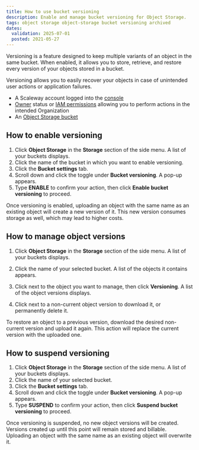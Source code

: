 ```yaml
---
title: How to use bucket versioning
description: Enable and manage bucket versioning for Object Storage.
tags: object storage object-storage bucket versioning archived
dates:
  validation: 2025-07-01
  posted: 2021-05-27
---
```



Versioning is a feature designed to keep multiple variants of an object in the same bucket. When enabled, it allows you to store, retrieve, and restore every version of your objects stored in a bucket.

Versioning allows you to easily recover your objects in case of unintended user actions or application failures.

<Requirements />

- A Scaleway account logged into the [console](https://account.scaleway.com/?service=elements)
- [Owner](/iam/concepts/#owner) status or [IAM permissions](/iam/concepts/#permission) allowing you to perform actions in the intended Organization
- An [Object Storage bucket](/object-storage/how-to/create-a-bucket/)

## How to enable versioning

1. Click **Object Storage** in the **Storage** section of the side menu. A list of your buckets displays.
2. Click the name of the bucket in which you want to enable versioning.
3. Click the **Bucket settings** tab.
4. Scroll down and click the toggle <Icon name="toggle" /> under **Bucket versioning**. A pop-up appears.
5. Type **ENABLE** to confirm your action, then click **Enable bucket versioning** to proceed.

<Message type="note">
Once versioning is enabled, uploading an object with the same name as an existing object will create a new version of it. This new version consumes storage as well, which may lead to higher costs.
</Message>

## How to manage object versions

1. Click **Object Storage** in the **Storage** section of the side menu. A list of your buckets displays.
2. Click the name of your selected bucket. A list of the objects it contains appears.
3. Click <Icon name="more" /> next to the object you want to manage, then click **Versioning**. A list of the object versions displays.

4. Click <Icon name="more" /> next to a non-current object version to download it, or permanently delete it.

<Message type="note">
To restore an object to a previous version, download the desired non-current version and upload it again. This action will replace the current version with the uploaded one. 
</Message>

## How to suspend versioning

1. Click **Object Storage** in the **Storage** section of the side menu. A list of your buckets displays.
2. Click the name of your selected bucket.
3. Click the **Bucket settings** tab.
4. Scroll down and click the toggle <Icon name="toggle" /> under **Bucket versioning**. A pop-up appears.
5. Type **SUSPEND** to confirm your action, then click **Suspend bucket versioning** to proceed.

<Message type="important">
Once versioning is suspended, no new object versions will be created. Versions created up until this point will remain stored and billable. Uploading an object with the same name as an existing object will overwrite it.
</Message>
